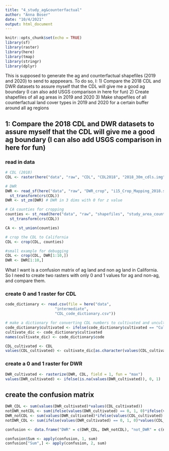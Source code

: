 ```yaml
---
title: "4_study_ag&counterfactual"
author: "Anna Boser"
date: "10/4/2021"
output: html_document
---
```


```r
knitr::opts_chunk$set(echo = TRUE)
library(sf)
library(raster)
library(here)
library(tmap)
library(stringr)
library(dplyr)
```

This is supposed to generate the ag and counterfactual shapefiles (2019 and 2020) to send to apppeears. 
To do so, I:
1) Compare the 2018 CDL and DWR datasets to assure myself that the CDL will give me a good ag boundary (I can also add USGS comparison in here for fun)
2) Create shapefiles of all ag areas in 2019 and 2020
3) Make shapefiles of all counterfactual land cover types in 2019 and 2020 for a certain buffer around all ag regions

## 1: Compare the 2018 CDL and DWR datasets to assure myself that the CDL will give me a good ag boundary (I can also add USGS comparison in here for fun)

### read in data
```r
# CDL (2018)
CDL <- raster(here("data", "raw", "CDL", "CDL2018", "2018_30m_cdls.img"))

# DWR
DWR <- read_sf(here("data", "raw", "DWR_crop", "i15_Crop_Mapping_2018.shp")) %>%
  st_transform(crs(CDL))
DWR <- st_zm(DWR) # DWR in 3 dims with 0 for z value

# CA counties for cropping
counties <- st_read(here("data", "raw", "shapefiles", "study_area_counties", "study_area_counties.shp")) %>%
  st_transform(crs(CDL))

CA <- st_union(counties)

# crop the CDL to California
CDL <- crop(CDL, counties)
```


```r
#small example for debugging
CDL <- crop(CDL, DWR[1:10,])
DWR <- DWR[1:10,]
```

What I want is a confusion matrix of ag land and non ag land in California. 
So I need to create two rasters with only 0 and 1 values for ag and non-ag, and compare them. 

### create 0 and 1 raster for CDL
```r
code_dictionary <- read.csv(file = here("data", 
                      "intermediate", 
                      "CDL_code_dictionary.csv"))

# make a dictionary for converting CDL numbers to cultivated and uncultivated. 
code_dictionary$cultivated <- ifelse(code_dictionary$cultivated == "Cultivated", 1, 0)
cultivate_dic <- code_dictionary$cultivated
names(cultivate_dic) <- code_dictionary$code

CDL_cultivated <- CDL
values(CDL_cultivated) <- cultivate_dic[as.character(values(CDL_cultivated))]
```

### create a 0 and 1 raster for DWR
```r
DWR_cultivated <- rasterize(DWR, CDL, field = 1, fun = "max")
values(DWR_cultivated) <- ifelse(is.na(values(DWR_cultivated)), 0, 1)
```

## create the confusion matrix
```r
DWR_CDL <- sum(values(DWR_cultivated)*values(CDL_cultivated))
notDWR_notCDL <- sum(ifelse(values(DWR_cultivated) == 0, 1, 0)*ifelse(values(CDL_cultivated) == 0, 1, 0))
DWR_notCDL <- sum(values(DWR_cultivated)*ifelse(values(CDL_cultivated) == 0, 1, 0))
notDWR_CDL <- sum(ifelse(values(DWR_cultivated) == 0, 1, 0)*values(CDL_cultivated))

confusion <- data.frame("DWR" = c(DWR_CDL, DWR_notCDL), "not_DWR" = c(notDWR_CDL, notDWR_notCDL), "rownames" = c("CDL", "not_CDL"), row.names = "rownames")

confusion$Sum <- apply(confusion, 1, sum)
confusion["Sum",] <- apply(confusion, 2, sum)
```

